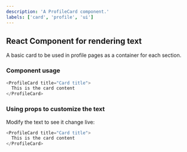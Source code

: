 ```yaml
---
description: 'A ProfileCard component.'
labels: ['card', 'profile', 'ui']
---
```



## React Component for rendering text

A basic card to be used in profile pages as a container for each section.

### Component usage
```js
<ProfileCard title="Card title">
  This is the card content
</ProfileCard>
```

### Using props to customize the text

Modify the text to see it change live:
```js live
<ProfileCard title="Card title">
  This is the card content
</ProfileCard>
```

